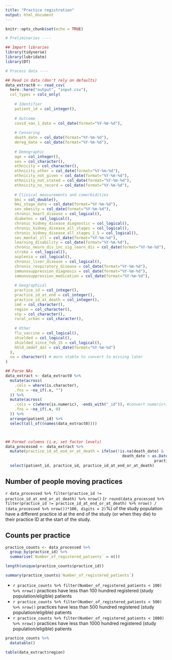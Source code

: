 ```yaml
---
title: "Practice registration"
output: html_document
---
```


```r
knitr::opts_chunk$set(echo = TRUE)
```

```r
# Preliminaries ----

## Import libraries
library(tidyverse)
library(lubridate)
library(DT)

# Process data ----

## Read in data (don't rely on defaults)
data_extract0 <- read_csv(
  here::here("output", "input.csv"),
  col_types = cols_only(
    
    # Identifier
    patient_id = col_integer(),
    
    # Outcome
    covid_vax_1_date = col_date(format="%Y-%m-%d"),
    
    # Censoring
    death_date = col_date(format="%Y-%m-%d"),
    dereg_date = col_date(format="%Y-%m-%d"),
    
    # Demographic
    age = col_integer(),
    sex = col_character(),
    ethnicity = col_character(),
    ethnicity_other = col_date(format="%Y-%m-%d"),
    ethnicity_not_given = col_date(format="%Y-%m-%d"),
    ethnicity_not_stated = col_date(format="%Y-%m-%d"),
    ethnicity_no_record = col_date(format="%Y-%m-%d"),
    
    # Clinical measurements and comorbidities
    bmi = col_double(),
    bmi_stage_date = col_date(format="%Y-%m-%d"),
    sev_obesity = col_date(format="%Y-%m-%d"),
    chronic_heart_disease = col_logical(),
    diabetes = col_logical(),
    chronic_kidney_disease_diagnostic = col_logical(),
    chronic_kidney_disease_all_stages = col_logical(),
    chronic_kidney_disease_all_stages_1_5 = col_logical(),
    sev_mental_ill = col_date(format="%Y-%m-%d"),
    learning_disability = col_date(format="%Y-%m-%d"),
    chronic_neuro_dis_inc_sig_learn_dis = col_date(format="%Y-%m-%d"),
    stroke = col_logical(),
    asplenia = col_logical(),
    chronic_liver_disease = col_logical(),
    chronis_respiratory_disease = col_date(format="%Y-%m-%d"),
    immunosuppression_diagnosis = col_date(format="%Y-%m-%d"),
    immunosuppression_medication = col_date(format="%Y-%m-%d"),
    
    # Geographical
    practice_id = col_integer(),
    practice_id_at_end = col_integer(),
    practice_id_at_death = col_integer(),
    imd = col_character(),
    region = col_character(),
    stp = col_character(),
    rural_urban = col_character(),
    
    # Other
    flu_vaccine = col_logical(),
    shielded = col_logical(),
    shielded_since_feb_15 = col_logical(),
    hhld_imdef_dat = col_date(format="%Y-%m-%d")
  ),
  na = character() # more stable to convert to missing later
)

## Parse NAs
data_extract <- data_extract0 %>%
  mutate(across(
    .cols = where(is.character),
    .fns = ~na_if(.x, "")
  )) %>%
  mutate(across(
    .cols = c(where(is.numeric), -ends_with("_id")), #convert numeric+integer but not id variables
    .fns = ~na_if(.x, 0)
  )) %>%
  arrange(patient_id) %>%
  select(all_of((names(data_extract0))))



## Format columns (i.e, set factor levels)
data_processed <- data_extract %>%
  mutate(practice_id_at_end_or_at_death = ifelse(!is.na(death_date) & 
                                                   death_date < as.Date("2021-03-17", format = "%Y-%m-%d"), 
                                                                 practice_id_at_death, practice_id_at_end)) %>%
  select(patient_id, practice_id, practice_id_at_end_or_at_death)
```


## Number of people moving practices
`r data_processed %>% filter(practice_id != practice_id_at_end_or_at_death) %>% nrow()` (`r round(data_processed %>% filter(practice_id != practice_id_at_end_or_at_death) %>% nrow() / (data_processed %>% nrow())*100, digits = 2)`%) of the study population have a different practice id at the end of the study (or when they die) to their practice ID at the start of the study.

## Counts per practice

```r
practice_counts <- data_processed %>% 
  group_by(practice_id) %>%
  summarise(`Number_of_registered_patients` = n())

length(unique(practice_counts$practice_id))

summary(practice_counts$`Number_of_registered_patients`)
```

* `r practice_counts %>% filter(Number_of_registered_patients < 100) %>% nrow() ` practices have less than 100 hundred registered (study population/eligible) patients 
* `r practice_counts %>% filter(Number_of_registered_patients < 500) %>% nrow() ` practices have less than 500 hundred registered (study population/eligible) patients 
* `r practice_counts %>% filter(Number_of_registered_patients < 1000) %>% nrow() ` practices have less than 1000 hundred registered (study population/eligible) patients 

```r
practice_counts %>% 
  datatable()
```

```r
table(data_extract$region)
```



